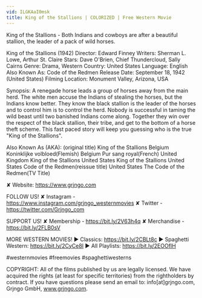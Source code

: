 ```yaml
---
vid: ILGKAaI0msk
title: King of the Stallions | COLORIZED | Free Western Movie
---
```


King of the Stallions - Both Indians and cowboys are after a beautiful stallion, the leader of a pack of wild horses.

King of the Stallions (1942)
Director: Edward Finney
Writers: Sherman L. Lowe, Arthur St. Claire
Stars: Dave O'Brien, Chief Thundercloud, Sally Cairns
Genre: Drama, Western
Country: United States
Language: English
Also Known As: Code of the Redmen
Release Date: September 18, 1942 (United States)
Filming Location: Monument Valley, Arizona, USA

Synopsis:
A renegade horse leads a group of horses away from the main herd. The white men accuse the Indians of stealing the horses, but the Indians know better. They know the black stallion is the leader of the horses and to control him is to control the herd. Nobody is successful in taming the wild beast until two banished Indians come along. Together they win over the respect of the black stallion, their tribe, and get to the bottom of a horse theft scheme. This fast paced story will keep you guessing who is the true "King of the Stallions".

Also Known As (AKA):
(original title) King of the Stallions
Belgium Koninklijke volbloed(Flemish)
Belgium Pur sang royal(French)
United Kingdom King of the Stallions
United States King of the Stallions
United States Code of the Redmen(reissue title)
United States The Code of the Redmen(TV Title)

✘ Website: https://www.grjngo.com

FOLLOW US!
✘ Instagram - https://www.instagram.com/grjngo_westernmovies
✘ Twitter - https://twitter.com/Grjngo_com

SUPPORT US!
✘ Membership - https://bit.ly/2V63h4q
✘ Merchandise - https://bit.ly/2FLB0sV

MORE WESTERN MOVIES! 
► Classics: https://bit.ly/2CBLt8c 
► Spaghetti Western: https://bit.ly/2CyCe8I 
► All Playlists: https://bit.ly/2EOOfIH 

#westernmovies #freemovies #spaghettiwesterns

COPYRIGHT: All of the films published by us are legally licensed. We have acquired the rights (at least for specific territories) from the rightholders by contract. If you have questions please send an email to: info[at]grjngo.com, Grjngo GmbH, www.grjngo.com.